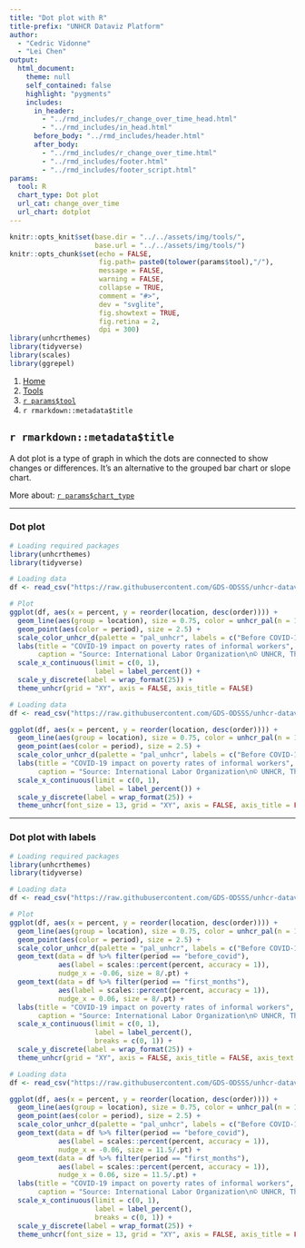 ```yaml
---
title: "Dot plot with R"
title-prefix: "UNHCR Dataviz Platform"
author:
  - "Cedric Vidonne"
  - "Lei Chen"
output:
  html_document:
    theme: null
    self_contained: false
    highlight: "pygments"
    includes:
      in_header:
        - "../rmd_includes/r_change_over_time_head.html"
        - "../rmd_includes/in_head.html"
      before_body: "../rmd_includes/header.html"
      after_body:
        - "../rmd_includes/r_change_over_time.html"
        - "../rmd_includes/footer.html"
        - "../rmd_includes/footer_script.html"
params:
  tool: R
  chart_type: Dot plot
  url_cat: change_over_time
  url_chart: dotplot
---
```


```r
knitr::opts_knit$set(base.dir = "../../assets/img/tools/",
                     base.url = "../../assets/img/tools/")
knitr::opts_chunk$set(echo = FALSE,
                      fig.path= paste0(tolower(params$tool),"/"),
                      message = FALSE,
                      warning = FALSE,
                      collapse = TRUE,
                      comment = "#>",
                      dev = "svglite",
                      fig.showtext = TRUE,
                      fig.retina = 2,
                      dpi = 300)
library(unhcrthemes)
library(tidyverse)
library(scales)
library(ggrepel)
```

<main id="tools" class="container mt-5">

<!-- Breadcrumb is filled automatically with the text from Title and Tool parameter in YAML --> 
<nav aria-label="breadcrumb">
    <ol class="breadcrumb">
        <li class="breadcrumb-item"><a href="../../">Home</a></li>
        <li class="breadcrumb-item"><a href="../">Tools</a></li>
        <li class="breadcrumb-item"><a href="../`r tolower(params$tool)`/">`r params$tool`</a></li>
        <li class="breadcrumb-item active" aria-current="page">`r rmarkdown::metadata$title`</li>
    </ol>
</nav>

<!-- Intro header --> 
<div class="my-5 text-center">

## `r rmarkdown::metadata$title`

<div class="row justify-content-center">
<div class="col-lg-8">

<!-- Only text to change below, the rest comes from the YAML --> 
A dot plot is a type of graph in which the dots are connected to show changes or differences. It’s an alternative to the grouped bar chart or slope chart.

More about: <a href="../../chart_gallery/`r params$url_cat`.html#`r params$url_chart`">`r params$chart_type`</a>

</div>
</div>
</div>


----

<!-- Beginning of section, should be preceded by hr (----) --> 
<section class="my-5">

### Dot plot

<div class="row">

<!-- First column for large screen --> 
<div class="col-lg-6">

```r
# Loading required packages
library(unhcrthemes)
library(tidyverse)

# Loading data
df <- read_csv("https://raw.githubusercontent.com/GDS-ODSSS/unhcr-dataviz-platform/master/data/change_over_time/dot_plot.csv")

# Plot
ggplot(df, aes(x = percent, y = reorder(location, desc(order)))) +
  geom_line(aes(group = location), size = 0.75, color = unhcr_pal(n = 1, "pal_grey")) +
  geom_point(aes(color = period), size = 2.5) +
  scale_color_unhcr_d(palette = "pal_unhcr", labels = c("Before COVID-19", "First month of the crisis"), direction = -1) +
  labs(title = "COVID-19 impact on poverty rates of informal workers",
       caption = "Source: International Labor Organization\n© UNHCR, The UN Refugee Agency") +
  scale_x_continuous(limit = c(0, 1),
                     label = label_percent()) +
  scale_y_discrete(label = wrap_format(25)) +
  theme_unhcr(grid = "XY", axis = FALSE, axis_title = FALSE)
```

</div>
<!-- End First column --->

<!-- Second column for large screen --> 
<div class="col-lg-6">


```r
# Loading data
df <- read_csv("https://raw.githubusercontent.com/GDS-ODSSS/unhcr-dataviz-platform/master/data/change_over_time/dot_plot.csv")

ggplot(df, aes(x = percent, y = reorder(location, desc(order)))) +
  geom_line(aes(group = location), size = 0.75, color = unhcr_pal(n = 1, "pal_grey")) +
  geom_point(aes(color = period), size = 2.5) +
  scale_color_unhcr_d(palette = "pal_unhcr", labels = c("Before COVID-19", "First month of the crisis"), direction = -1) +
  labs(title = "COVID-19 impact on poverty rates of informal workers",
       caption = "Source: International Labor Organization\n© UNHCR, The UN Refugee Agency") +
  scale_x_continuous(limit = c(0, 1),
                     label = label_percent()) +
  scale_y_discrete(label = wrap_format(25)) +
  theme_unhcr(font_size = 13, grid = "XY", axis = FALSE, axis_title = FALSE, axis_text = "XY")
```

</div>
<!-- End Second column --->

</div>
</section>
<!-- End of section --->

----

<!-- Beginning of section, should be preceded by hr (----) --> 
<section class="my-5">

### Dot plot with labels

<div class="row">

<!-- First column for large screen --> 
<div class="col-lg-6">

```r
# Loading required packages
library(unhcrthemes)
library(tidyverse)

# Loading data
df <- read_csv("https://raw.githubusercontent.com/GDS-ODSSS/unhcr-dataviz-platform/master/data/change_over_time/dot_plot.csv")

# Plot
ggplot(df, aes(x = percent, y = reorder(location, desc(order)))) +
  geom_line(aes(group = location), size = 0.75, color = unhcr_pal(n = 1, "pal_grey")) +
  geom_point(aes(color = period), size = 2.5) +
  scale_color_unhcr_d(palette = "pal_unhcr", labels = c("Before COVID-19", "First month of the crisis"), direction = -1) +
  geom_text(data = df %>% filter(period == "before_covid"),
            aes(label = scales::percent(percent, accuracy = 1)),
            nudge_x = -0.06, size = 8/.pt) +
  geom_text(data = df %>% filter(period == "first_months"),
            aes(label = scales::percent(percent, accuracy = 1)),
            nudge_x = 0.06, size = 8/.pt) +
  labs(title = "COVID-19 impact on poverty rates of informal workers",
       caption = "Source: International Labor Organization\n© UNHCR, The UN Refugee Agency") +
  scale_x_continuous(limit = c(0, 1),
                     label = label_percent(),
                     breaks = c(0, 1)) +
  scale_y_discrete(label = wrap_format(25)) +
  theme_unhcr(grid = "XY", axis = FALSE, axis_title = FALSE, axis_text = "XY")
```

</div>
<!-- End First column --->

<!-- Second column for large screen --> 
<div class="col-lg-6">


```r
# Loading data
df <- read_csv("https://raw.githubusercontent.com/GDS-ODSSS/unhcr-dataviz-platform/master/data/change_over_time/dot_plot.csv")

ggplot(df, aes(x = percent, y = reorder(location, desc(order)))) +
  geom_line(aes(group = location), size = 0.75, color = unhcr_pal(n = 1, "pal_grey")) +
  geom_point(aes(color = period), size = 2.5) +
  scale_color_unhcr_d(palette = "pal_unhcr", labels = c("Before COVID-19", "First month of the crisis"), direction = -1) +
  geom_text(data = df %>% filter(period == "before_covid"),
            aes(label = scales::percent(percent, accuracy = 1)),
            nudge_x = -0.06, size = 11.5/.pt) +
  geom_text(data = df %>% filter(period == "first_months"),
            aes(label = scales::percent(percent, accuracy = 1)),
            nudge_x = 0.06, size = 11.5/.pt) +
  labs(title = "COVID-19 impact on poverty rates of informal workers",
       caption = "Source: International Labor Organization\n© UNHCR, The UN Refugee Agency") +
  scale_x_continuous(limit = c(0, 1),
                     label = label_percent(),
                     breaks = c(0, 1)) +
  scale_y_discrete(label = wrap_format(25)) +
  theme_unhcr(font_size = 13, grid = "XY", axis = FALSE, axis_title = FALSE, axis_text = "XY")
```

</div>
<!-- End Second column --->

</div>
</section>
<!-- End of section --->

<!-- To add sections just copy the whole code between the above section tag --->

</main>
